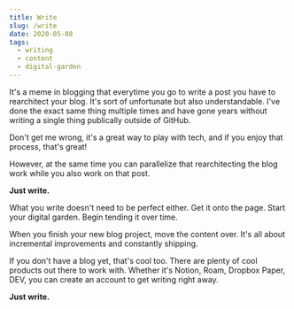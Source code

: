 ```yaml
---
title: Write
slug: /write
date: 2020-05-08
tags:
  - writing
  - content
  - digital-garden
---
```


It's a meme in blogging that everytime you go to write a post
you have to rearchitect your blog. It's sort of unfortunate
but also understandable. I've done the exact same thing multiple
times and have gone years without writing a single thing publically
outside of GitHub.

Don't get me wrong, it's a great way to play with tech, and if
you enjoy that process, that's great!

However, at the same time you can parallelize that rearchitecting
the blog work while you also work on that post.

**Just write.**

What you write doesn't need to be perfect either. Get it onto
the page. Start your digital garden. Begin tending it over time.

When you finish your new blog project, move the content over. It's
all about incremental improvements and constantly shipping.

If you don't have a blog yet, that's cool too. There are plenty
of cool products out there to work with. Whether it's Notion,
Roam, Dropbox Paper, DEV, you can create an account to get writing
right away.

**Just write.**
